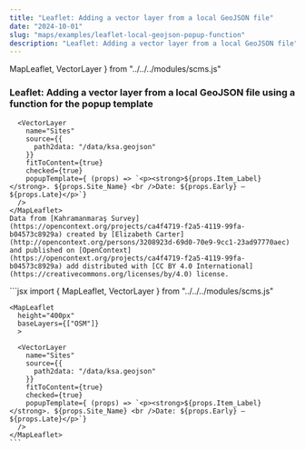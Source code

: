 ```yaml
---
title: "Leaflet: Adding a vector layer from a local GeoJSON file"
date: "2024-10-01"
slug: "maps/examples/leaflet-local-geojson-popup-function"
description: "Leaflet: Adding a vector layer from a local GeoJSON file"
---
```


  MapLeaflet,
  VectorLayer
} from "../../../modules/scms.js"


### Leaflet: Adding a vector layer from a local GeoJSON file using a function for the popup template


<div className="row mt-3 mb-5 border-top border-bottom py-3">
  <div className="col-6">
    <MapLeaflet
      height="400px"
      baseLayers={["OSM"]}
      >
      
      <VectorLayer 
        name="Sites"
        source={{
          path2data: "/data/ksa.geojson"
        }}
        fitToContent={true}
        checked={true}
        popupTemplate={ (props) => `<p><strong>${props.Item_Label}</strong>. ${props.Site_Name} <br />Date: ${props.Early} — ${props.Late}</p>`}
      />
    </MapLeaflet>
    Data from [Kahramanmaraş Survey](https://opencontext.org/projects/ca4f4719-f2a5-4119-99fa-b04573c8929a) created by [Elizabeth Carter](http://opencontext.org/persons/3208923d-69d0-70e9-9cc1-23ad97770aec) and published on [OpenContext](https://opencontext.org/projects/ca4f4719-f2a5-4119-99fa-b04573c8929a) add distributed with [CC BY 4.0 International](https://creativecommons.org/licenses/by/4.0) license.

  </div>
  <div className="col-6">
    ```jsx
    import {
      MapLeaflet,
      VectorLayer
    } from "../../../modules/scms.js"

    <MapLeaflet
      height="400px"
      baseLayers={["OSM"]}
      >
      
      <VectorLayer 
        name="Sites"
        source={{
          path2data: "/data/ksa.geojson"
        }}
        fitToContent={true}
        checked={true}
        popupTemplate={ (props) => `<p><strong>${props.Item_Label}</strong>. ${props.Site_Name} <br />Date: ${props.Early} — ${props.Late}</p>`}
      />
    </MapLeaflet>
    ```
  </div>
</div>